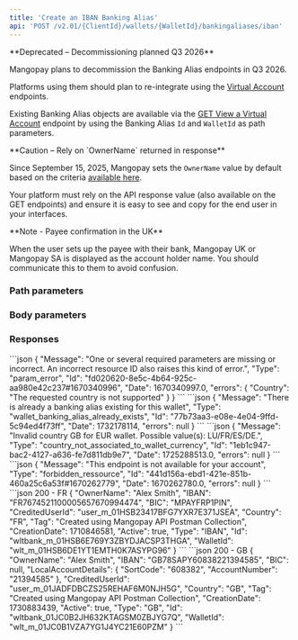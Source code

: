 ```yaml
---
title: 'Create an IBAN Banking Alias'  
api: 'POST /v2.01/{ClientId}/wallets/{WalletId}/bankingaliases/iban'  
---
```




<Warning>
**Deprecated – Decommissioning planned Q3 2026**

Mangopay plans to decommission the Banking Alias endpoints in Q3 2026. 

Platforms using them should plan to re-integrate using the [Virtual Account](/api-reference/virtual-accounts/virtual-account-object) endpoints. 

Existing Banking Alias objects are available via the [GET View a Virtual Account](/api-reference/virtual-accounts/view-virtual-account) endpoint by using the Banking Alias `Id` and `WalletId` as path parameters.
</Warning>

<Warning>
**Caution – Rely on `OwnerName` returned in response**

Since September 15, 2025, Mangopay sets the `OwnerName` value by default based on the criteria [available here](/guides/vop/payins#banking-alias-categorization). 

Your platform must rely on the API response value (also available on the GET endpoints) and ensure it is easy to see and copy for the end user in your interfaces.
</Warning>

<Note>
**Note - Payee confirmation in the UK** 
    
When the user sets up the payee with their bank, Mangopay UK or Mangopay SA is displayed as the account holder name. You should communicate this to them to avoid confusion.
</Note>

### Path parameters  

<WalletId />  

### Body parameters  

<OwnerName1 />  

<Country4 />  

<Tag3 />  

### Responses  

<AccordionGroup>

<Accordion title="200 - FR">  

<OwnerName1Response />  

<IBAN2Response />  

<BIC2Response />  

<CreditedUserId3Response />  

<Country5Response />  

<Tag2Response />  

<CreationDateResponse />  

<Active1Response />  

<Type10Response />  

<IdResponse />  

<WalletId1Response />

</Accordion>

<Accordion title="200 - GB">  

<OwnerName1Response />  

<IBAN2Response />  

<BIC2Response />

<LocalAccountDetailsResponse />

<CreditedUserId3Response />  

<Country5Response />  

<Tag2Response />  

<CreationDateResponse />  

<Active1Response />  

<Type10Response />  

<IdResponse />  

<WalletId1Response />

</Accordion>

</AccordionGroup>  

<AccordionGroup>  

<Accordion title="400 - Country not supported">
```json 
{
    "Message": "One or several required parameters are missing or incorrect. An incorrect resource ID also raises this kind of error.",
    "Type": "param_error",
    "Id": "fd020620-8e5c-4b64-925c-aa980e42c237#1670340996",
    "Date": 1670340997.0,
    "errors": {
        "Country": "The requested country is not supported"
    }
}
```  
</Accordion>

<Accordion title="400 - Wallet already has a Banking Alias">
```json 
{
    "Message": "There is already a banking alias existing for this wallet",
    "Type": "wallet_banking_alias_already_exists",
    "Id": "77b73aa3-e08e-4e04-9ffd-5c94ed4f73ff",
    "Date": 1732178114,
    "errors": null
}
```  
</Accordion>

<Accordion title="400 - Invalid country for wallet currency">
```json
{
    "Message": "Invalid country GB for EUR wallet. Possible value(s): LU/FR/ES/DE.",
    "Type": "country_not_associated_to_wallet_currency",
    "Id": "1eb1c947-bac2-4127-a636-fe7d811db9e7",
    "Date": 1725288513.0,
    "errors": null
}
```
</Accordion>
</AccordionGroup>

<AccordionGroup>
<Accordion title="403 - Feature not activated">
```json
{
    "Message": "This endpoint is not available for your account",
    "Type": "forbidden_ressource",
    "Id": "441d156a-ebd1-421e-851b-460a25c6a53f#1670262779",
    "Date": 1670262780.0,
    "errors": null
}  
``` 
</Accordion>
</AccordionGroup>

<ResponseExample>  
```json 200 - FR 
{
    "OwnerName": "Alex Smith",
    "IBAN": "FR7674521100005657670994474",
    "BIC": "MPAYFRP1PIN",
    "CreditedUserId": "user_m_01HSB23417BFG7YXR7E371JSEA",
    "Country": "FR",
    "Tag": "Created using Mangopay API Postman Collection",
    "CreationDate": 1710846581,
    "Active": true,
    "Type": "IBAN",
    "Id": "wltbank_m_01HSB6E769Y3ZBYDJACSP3THGA",
    "WalletId": "wlt_m_01HSB6DE1YT1EMTH0K7ASYPG96"
}
```   
```json 200 - GB
{
    "OwnerName": "Alex Smith",
    "IBAN": "GB78SAPY60838221394585",
    "BIC": null,
    "LocalAccountDetails": {
        "SortCode": "608382",
        "AccountNumber": "21394585"
    },
    "CreditedUserId": "user_m_01JADFDBCZS25REHAF6M0NJH5G",
    "Country": "GB",
    "Tag": "Created using Mangopay API Postman Collection",
    "CreationDate": 1730883439,
    "Active": true,
    "Type": "GB",
    "Id": "wltbank_01JC0B2JH632KTAGSM0ZBJYG7Q",
    "WalletId": "wlt_m_01JC0B1VZA7YG1J4YC21E60PZM"
}
```
</ResponseExample>  

<RequestExample>  
    <RestCreateIbanBankingAlias />
    <PhpCreateBankingAlias />
    <NodeCreateIbanBankingAlias />
    <RubyCreateIbanBankingAlias />
    <JavaCreateIbanBankingAlias />
    <PythonCreateIbanBankingAlias />
    <NetCreateBankingAlias />
</RequestExample>